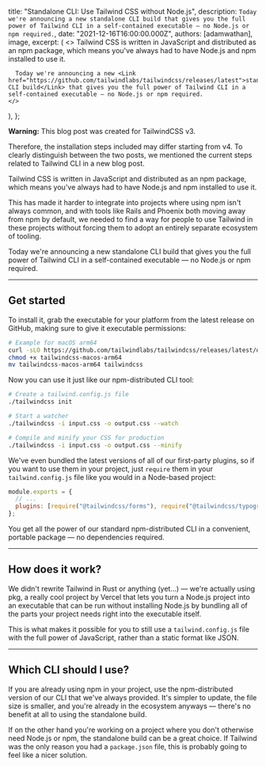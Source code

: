 

  title: "Standalone CLI: Use Tailwind CSS without Node.js",
  description: `Today we're announcing a new standalone CLI build that gives you the full power of Tailwind CLI in a self-contained executable — no Node.js or npm required.`,
  date: "2021-12-16T16:00:00.000Z",
  authors: [adamwathan],
  image,
  excerpt: (
    <>
      Tailwind CSS is written in JavaScript and distributed as an npm package, which means you've always had to have Node.js and npm installed to use it.

      Today we're announcing a new <Link href="https://github.com/tailwindlabs/tailwindcss/releases/latest">standalone CLI build</Link> that gives you the full power of Tailwind CLI in a self-contained executable — no Node.js or npm required.
    </>

),
};

<div className="bg-yellow-100 dark:bg-yellow-900 border-l-4 border-yellow-500 p-4">
  <strong>Warning:</strong> This blog post was created for TailwindCSS v3.
  
  Therefore, the installation steps included may differ starting from v4. To clearly distinguish between the two posts, we <Link href="/blog/2025-04-18-tailwind-cli">mentioned the current steps related to Tailwind CLI</Link> in a new blog post.
</div>

Tailwind CSS is written in JavaScript and distributed as an npm package, which means you've always had to have Node.js and npm installed to use it.

This has made it harder to integrate into projects where using npm isn't always common, and with tools like <Link href="https://world.hey.com/dhh/rails-7-will-have-three-great-answers-to-javascript-in-2021-8d68191b">Rails</Link> and <Link href="https://github.com/phoenixframework/phoenix/pull/4377">Phoenix</Link> both moving away from npm by default, we needed to find a way for people to use Tailwind in these projects without forcing them to adopt an entirely separate ecosystem of tooling.

Today we're announcing a new <Link href="https://github.com/tailwindlabs/tailwindcss/releases/latest">standalone CLI build</Link> that gives you the full power of Tailwind CLI in a self-contained executable — no Node.js or npm required.

---

## Get started

To install it, grab the executable for your platform from the <Link href="https://github.com/tailwindlabs/tailwindcss/releases/latest">latest release</Link> on GitHub, making sure to give it executable permissions:

```sh
# Example for macOS arm64
curl -sLO https://github.com/tailwindlabs/tailwindcss/releases/latest/download/tailwindcss-macos-arm64
chmod +x tailwindcss-macos-arm64
mv tailwindcss-macos-arm64 tailwindcss
```

Now you can use it just like our npm-distributed CLI tool:

```sh
# Create a tailwind.config.js file
./tailwindcss init

# Start a watcher
./tailwindcss -i input.css -o output.css --watch

# Compile and minify your CSS for production
./tailwindcss -i input.css -o output.css --minify
```

We've even bundled the latest versions of all of our first-party plugins, so if you want to use them in your project, just `require` them in your `tailwind.config.js` file like you would in a Node-based project:

```js
module.exports = {
  // ...
  plugins: [require("@tailwindcss/forms"), require("@tailwindcss/typography")],
};
```

You get all the power of our standard npm-distributed CLI in a convenient, portable package — no dependencies required.

---

## How does it work?

We didn't rewrite Tailwind in Rust or anything (<Link href="https://twitter.com/malfaitrobin/status/1446905317825069063">yet...</Link>) — we're actually using <Link href="https://github.com/vercel/pkg">pkg</Link>, a really cool project by <Link href="https://vercel.com">Vercel</Link> that lets you turn a Node.js project into an executable that can be run without installing Node.js by bundling all of the parts your project needs right into the executable itself.

This is what makes it possible for you to still use a `tailwind.config.js` file with the full power of JavaScript, rather than a static format like JSON.

---

## Which CLI should I use?

If you are already using npm in your project, use the npm-distributed version of our CLI that we've always provided. It's simpler to update, the file size is smaller, and you're already in the ecosystem anyways — there's no benefit at all to using the standalone build.

If on the other hand you're working on a project where you don't otherwise need Node.js or npm, the standalone build can be a great choice. If Tailwind was the only reason you had a `package.json` file, this is probably going to feel like a nicer solution.
